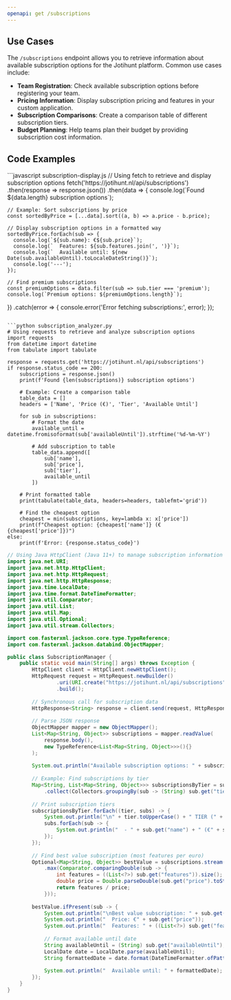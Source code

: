```yaml
---
openapi: get /subscriptions
---
```


## Use Cases

The `/subscriptions` endpoint allows you to retrieve information about available subscription options for the Jotihunt platform. Common use cases include:

- **Team Registration**: Check available subscription options before registering your team.
- **Pricing Information**: Display subscription pricing and features in your custom application.
- **Subscription Comparisons**: Create a comparison table of different subscription tiers.
- **Budget Planning**: Help teams plan their budget by providing subscription cost information.

## Code Examples

<CodeGroup>
```javascript subscription-display.js
// Using fetch to retrieve and display subscription options
fetch('https://jotihunt.nl/api/subscriptions')
  .then(response => response.json())
  .then(data => {
    console.log(`Found ${data.length} subscription options`);
    
    // Example: Sort subscriptions by price
    const sortedByPrice = [...data].sort((a, b) => a.price - b.price);
    
    // Display subscription options in a formatted way
    sortedByPrice.forEach(sub => {
      console.log(`${sub.name}: €${sub.price}`);
      console.log(`  Features: ${sub.features.join(', ')}`);
      console.log(`  Available until: ${new Date(sub.availableUntil).toLocaleDateString()}`);
      console.log('---');
    });
    
    // Find premium subscriptions
    const premiumOptions = data.filter(sub => sub.tier === 'premium');
    console.log(`Premium options: ${premiumOptions.length}`);
  })
  .catch(error => {
    console.error('Error fetching subscriptions:', error);
  });
```

```python subscription_analyzer.py
# Using requests to retrieve and analyze subscription options
import requests
from datetime import datetime
from tabulate import tabulate

response = requests.get('https://jotihunt.nl/api/subscriptions')
if response.status_code == 200:
    subscriptions = response.json()
    print(f'Found {len(subscriptions)} subscription options')
    
    # Example: Create a comparison table
    table_data = []
    headers = ['Name', 'Price (€)', 'Tier', 'Available Until']
    
    for sub in subscriptions:
        # Format the date
        available_until = datetime.fromisoformat(sub['availableUntil']).strftime('%d-%m-%Y')
        
        # Add subscription to table
        table_data.append([
            sub['name'],
            sub['price'],
            sub['tier'],
            available_until
        ])
    
    # Print formatted table
    print(tabulate(table_data, headers=headers, tablefmt='grid'))
    
    # Find the cheapest option
    cheapest = min(subscriptions, key=lambda x: x['price'])
    print(f"Cheapest option: {cheapest['name']} (€{cheapest['price']})")
else:
    print(f'Error: {response.status_code}')
```

```java SubscriptionManager.java
// Using Java HttpClient (Java 11+) to manage subscription information
import java.net.URI;
import java.net.http.HttpClient;
import java.net.http.HttpRequest;
import java.net.http.HttpResponse;
import java.time.LocalDate;
import java.time.format.DateTimeFormatter;
import java.util.Comparator;
import java.util.List;
import java.util.Map;
import java.util.Optional;
import java.util.stream.Collectors;

import com.fasterxml.jackson.core.type.TypeReference;
import com.fasterxml.jackson.databind.ObjectMapper;

public class SubscriptionManager {
    public static void main(String[] args) throws Exception {
        HttpClient client = HttpClient.newHttpClient();
        HttpRequest request = HttpRequest.newBuilder()
                .uri(URI.create("https://jotihunt.nl/api/subscriptions"))
                .build();
                
        // Synchronous call for subscription data
        HttpResponse<String> response = client.send(request, HttpResponse.BodyHandlers.ofString());
        
        // Parse JSON response
        ObjectMapper mapper = new ObjectMapper();
        List<Map<String, Object>> subscriptions = mapper.readValue(
            response.body(), 
            new TypeReference<List<Map<String, Object>>>(){}
        );
        
        System.out.println("Available subscription options: " + subscriptions.size());
        
        // Example: Find subscriptions by tier
        Map<String, List<Map<String, Object>>> subscriptionsByTier = subscriptions.stream()
            .collect(Collectors.groupingBy(sub -> (String) sub.get("tier")));
            
        // Print subscription tiers
        subscriptionsByTier.forEach((tier, subs) -> {
            System.out.println("\n" + tier.toUpperCase() + " TIER (" + subs.size() + " options):");
            subs.forEach(sub -> {
                System.out.println("  - " + sub.get("name") + " (€" + sub.get("price") + ")");
            });
        });
        
        // Find best value subscription (most features per euro)
        Optional<Map<String, Object>> bestValue = subscriptions.stream()
            .max(Comparator.comparingDouble(sub -> {
                int features = ((List<?>) sub.get("features")).size();
                double price = Double.parseDouble(sub.get("price").toString());
                return features / price;
            }));
            
        bestValue.ifPresent(sub -> {
            System.out.println("\nBest value subscription: " + sub.get("name"));
            System.out.println("  Price: €" + sub.get("price"));
            System.out.println("  Features: " + ((List<?>) sub.get("features")).size());
            
            // Format available until date
            String availableUntil = (String) sub.get("availableUntil");
            LocalDate date = LocalDate.parse(availableUntil);
            String formattedDate = date.format(DateTimeFormatter.ofPattern("dd-MM-yyyy"));
            
            System.out.println("  Available until: " + formattedDate);
        });
    }
}
```
</CodeGroup>